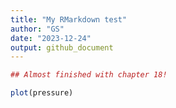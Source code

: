 ```yaml
---
title: "My RMarkdown test"
author: "GS"
date: "2023-12-24"
output: github_document
---
```


```r
## Almost finished with chapter 18!

plot(pressure)
```

